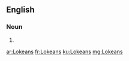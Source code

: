 ==English==

===Noun===
{{head|en|plural}}

# {{plural of|Lokean|lang=en}}

[[ar:Lokeans]]
[[fr:Lokeans]]
[[ku:Lokeans]]
[[mg:Lokeans]]